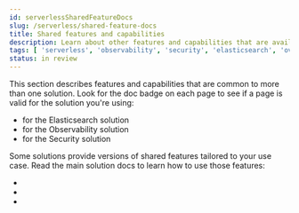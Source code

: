```yaml
---
id: serverlessSharedFeatureDocs
slug: /serverless/shared-feature-docs
title: Shared features and capabilities
description: Learn about other features and capabilities that are available in our Serverless solutions.
tags: [ 'serverless', 'observability', 'security', 'elasticsearch', 'overview' ]
status: in review
---
```



This section describes features and capabilities that are common to more than one solution.
Look for the doc badge on each page to see if a page is valid for the solution you're using:

* <DocBadge template="elasticsearch" slug="/serverless/elasticsearch/what-is-elasticsearch-serverless" /> for the Elasticsearch solution
* <DocBadge template="observability" slug="/serverless/observability/what-is-observability-serverless" /> for the Observability solution
* <DocBadge template="security" slug="/serverless/security/what-is-security-serverless" /> for the Security solution

<DocCallOut title="Important">
Some solutions provide versions of shared features tailored to your use case.
Read the main solution docs to learn how to use those features:

* <DocLink id="serverlessElasticsearchWhatIsElasticsearchServerless" text="Elasticsearch serverless docs"/>
* <DocLink id="serverlessObservabilityWhatIsObservabilityServerless" text="Observability serverless docs"/>
* <DocLink id="serverlessSecurityWhatIsSecurityServerless" text="Security serverless docs"/>

</DocCallOut>
